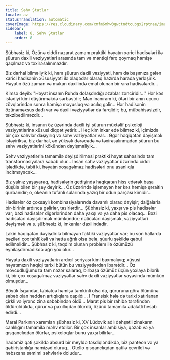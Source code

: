 ```yaml
---
title: Səhv Ştatlar
locale: az
statusTranslation: automatic
coverImage: https://res.cloudinary.com/xmfm6mhw3gwctndtcubgx2rptnae/image/upload/v1740468922/small_cover_tratado_de_psicologia_revolucionaria_a4c0dca4e0.webp
sidebar:
    label: 8. Səhv Ştatlar
    order: 8
---
```

Şübhəsiz ki, Özünə ciddi nəzarət zamanı praktiki həyatın xarici hadisələri ilə şüurun daxili vəziyyətləri arasında tam və məntiqi fərq qoymaq həmişə qaçılmaz və təxirəsalınmazdır.

Biz dərhal bilməliyik ki, həm şüurun daxili vəziyyəti, həm də başımıza gələn xarici hadisənin xüsusiyyəti ilə əlaqədar olaraq hazırda harada yerləşirik. Həyatın özü zaman və məkan daxilində emal olunan bir sıra hadisələrdir...

Kimsə deyib: "Həyat insanın Ruhda dolaşdırdığı əzablar zənciridir..." Hər kəs istədiyi kimi düşünməkdə sərbəstdir; Mən inanıram ki, ötəri bir anın uçucu zövqlərindən sonra həmişə məyusluq və acılıq gəlir... Hər hadisənin özünəməxsus dadı var və daxili vəziyyətlər də fərqlidir; bu, mübahisəsizdir, təkzibedilməzdir...

Şübhəsiz ki, insanın öz üzərində daxili işi şüurun müxtəlif psixoloji vəziyyətlərinə xüsusi diqqət yetirir... Heç kim inkar edə bilməz ki, içimizdə bir çox səhvlər daşıyırıq və səhv vəziyyətlər var... Əgər həqiqətən dəyişmək istəyiriksə, biz dərhal, ən yüksək dərəcədə və təxirəsalınmadan şüurun bu səhv vəziyyətlərini kökündən dəyişməliyik...

Səhv vəziyyətlərin tamamilə dəyişdirilməsi praktiki həyat sahəsində tam transformasiyalara səbəb olur... İnsan səhv vəziyyətlər üzərində ciddi işlədikdə, təbii ki, həyatın xoşagəlməz hadisələri onu asanlıqla incitməyəcək...

Biz yalnız yaşayaraq, hadisələrin gedişində həqiqətən hiss edərək başa düşülə bilən bir şey deyirik... Öz üzərində işləməyən hər kəs həmişə şəraitin qurbanıdır; o, okeanın tufanlı sularında yazıq bir odun parçası kimidir...

Hadisələr öz çoxsaylı kombinasiyalarında davamlı olaraq dəyişir; dalğalarla bir-birinin ardınca gəlirlər, təsirlərdir... Şübhəsiz ki, yaxşı və pis hadisələr var; bəzi hadisələr digərlərindən daha yaxşı və ya daha pis olacaq... Bəzi hadisələri dəyişdirmək mümkündür; nəticələri dəyişmək, vəziyyətləri dəyişmək və s. şübhəsiz ki, imkanlar daxilindədir.

Lakin həqiqətən dəyişdirilə bilməyən faktiki vəziyyətlər var; bu son hallarda bəziləri çox təhlükəli və hətta ağrılı olsa belə, şüurlu şəkildə qəbul edilməlidir... Şübhəsiz ki, təqdim olunan problem ilə özümüzü eyniləşdirmədikdə ağrı yox olur...

Həyata daxili vəziyyətlərin ardıcıl seriyası kimi baxmalıyıq; xüsusi həyatımızın həqiqi tarixi bütün bu vəziyyətlərdən ibarətdir... Öz mövcudluğumuza tam nəzər salaraq, birbaşa özümüz üçün yoxlaya bilərik ki, bir çox xoşagəlməz vəziyyətlər səhv daxili vəziyyətlər sayəsində mümkün olmuşdur...

Böyük İsgəndər, təbiətcə həmişə təmkinli olsa da, qüruruna görə ölümünə səbəb olan həddən artıqlıqlara qapıldı... I Fransisk hələ də tarixi xatırlanan çirkli və iyrənc zina səbəbindən öldü... Marat pis bir rahibə tərəfindən öldürüldükdə, qürur və paxıllıqdan ölürdü, özünü tamamilə ədalətli hesab edirdi...

Maral Parkının xanımları şübhəsiz ki, XV Lüdovik adlı dəhşətli zinakarın canlılığını tamamilə məhv etdilər. Bir çox insanlar ambisiya, qəzəb və ya qısqanclıqdan ölürlər, psixoloqlar bunu yaxşı bilirlər...

İradəmiz qəti şəkildə absurd bir meyldə təsdiqləndikdə, biz panteon və ya qəbiristanlığa namizəd oluruq... Otello qısqanclıqdan qatilə çevrildi və həbsxana səmimi səhvlərlə doludur...

